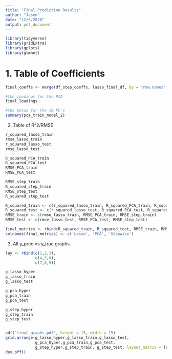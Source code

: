 ```yaml
---
title: "Final Prediction Results"
author: "Jasen"
date: "12/5/2020"
output: pdf_document
---
```



```r
library(tidyverse)
library(gridExtra)
library(gplots)
library(glmnet)
```

# 1. Table of Coefficients

```r
final_coeffs <- merge(df_step_coeffs, lasso_final_df, by = "row.names", all = TRUE)

#the loadings for the PCA
final_loadings

#the betas for the 10 PC's
summary(pca_train_model_2)
```

2. Table of R^2/RMSE

```r
r_squared_lasso_train
rmse_lasso_train
r_squared_lasso_test
rmse_lasso_test

R_squared_PCA_train
R_squared_PCA_test
RMSE_PCA_train
RMSE_PCA_test

RMSE_step_train
R_squared_step_train
RMSE_step_test
R_squared_step_test

R_squared_train <- c(r_squared_lasso_train, R_squared_PCA_train, R_squared_step_train)
R_squared_test <- c(r_squared_lasso_test, R_squared_PCA_test, R_squared_step_test)
RMSE_train <- c(rmse_lasso_train, RMSE_PCA_train, RMSE_step_train)
RMSE_test <- c(rmse_lasso_test, RMSE_PCA_test, RMSE_step_test)

final_metrics <- rbind(R_squared_train, R_squared_test, RMSE_train, RMSE_test)
colnames(final_metrics) <- c('Lasso', 'PCA', 'Stepwise')
```

3. All y_pred vs y_true graphs. 

```r
lay <- rbind(c(1,2,3),
             c(4,5,6),
             c(7,8,9))

g_lasso_hyper
g_lasso_train
g_lasso_test

g_pca_hyper
g_pca_train
g_pca_test

g_step_hyper
g_step_train
g_step_test


pdf('final_graphs.pdf', height = 15, width = 15)
grid.arrange(g_lasso_hyper,g_lasso_train,g_lasso_test,
             g_pca_hyper,g_pca_train,g_pca_test,
             g_step_hyper,g_step_train, g_step_test, layout_matrix = lay)
dev.off()

```

